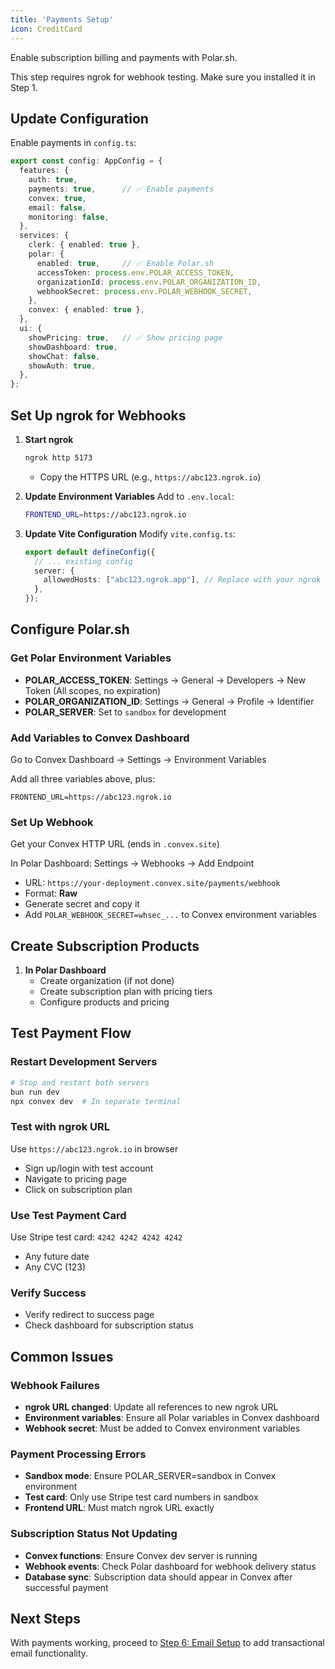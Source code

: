 ```yaml
---
title: 'Payments Setup'
icon: CreditCard
---
```

<YouTube id="UqJJktxCY9U" />

Enable subscription billing and payments with Polar.sh.

<Warning>
This step requires ngrok for webhook testing. Make sure you installed it in Step 1.
</Warning>

## Update Configuration

Enable payments in `config.ts`:

```typescript
export const config: AppConfig = {
  features: {
    auth: true,
    payments: true,      // ✅ Enable payments
    convex: true,
    email: false,
    monitoring: false,
  },
  services: {
    clerk: { enabled: true },
    polar: {
      enabled: true,     // ✅ Enable Polar.sh
      accessToken: process.env.POLAR_ACCESS_TOKEN,
      organizationId: process.env.POLAR_ORGANIZATION_ID,
      webhookSecret: process.env.POLAR_WEBHOOK_SECRET,
    },
    convex: { enabled: true },
  },
  ui: {
    showPricing: true,   // ✅ Show pricing page
    showDashboard: true,
    showChat: false,
    showAuth: true,
  },
};
```

## Set Up ngrok for Webhooks

1. **Start ngrok**
   ```bash
   ngrok http 5173
   ```
   - Copy the HTTPS URL (e.g., `https://abc123.ngrok.io`)

2. **Update Environment Variables**
   Add to `.env.local`:
   ```bash
   FRONTEND_URL=https://abc123.ngrok.io
   ```

3. **Update Vite Configuration**
   Modify `vite.config.ts`:
   ```typescript
   export default defineConfig({
     // ... existing config
     server: {
       allowedHosts: ["abc123.ngrok.app"], // Replace with your ngrok subdomain
     },
   });
   ```

## Configure Polar.sh

<Steps>
<Step>

### Get Polar Environment Variables
- **POLAR_ACCESS_TOKEN**: Settings → General → Developers → New Token (All scopes, no expiration)
- **POLAR_ORGANIZATION_ID**: Settings → General → Profile → Identifier
- **POLAR_SERVER**: Set to `sandbox` for development

</Step>

<Step>

### Add Variables to Convex Dashboard
Go to Convex Dashboard → Settings → Environment Variables

Add all three variables above, plus:
```
FRONTEND_URL=https://abc123.ngrok.io
```

</Step>

<Step>

### Set Up Webhook
Get your Convex HTTP URL (ends in `.convex.site`)

In Polar Dashboard: Settings → Webhooks → Add Endpoint
- URL: `https://your-deployment.convex.site/payments/webhook`
- Format: **Raw**
- Generate secret and copy it
- Add `POLAR_WEBHOOK_SECRET=whsec_...` to Convex environment variables

</Step>
</Steps>

## Create Subscription Products

1. **In Polar Dashboard**
   - Create organization (if not done)
   - Create subscription plan with pricing tiers
   - Configure products and pricing

## Test Payment Flow

<Steps>
<Step>

### Restart Development Servers
```bash
# Stop and restart both servers
bun run dev
npx convex dev  # In separate terminal
```

</Step>

<Step>

### Test with ngrok URL
Use `https://abc123.ngrok.io` in browser

- Sign up/login with test account
- Navigate to pricing page
- Click on subscription plan

</Step>

<Step>

### Use Test Payment Card
Use Stripe test card: `4242 4242 4242 4242`
- Any future date
- Any CVC (123)

</Step>

<Step>

### Verify Success
- Verify redirect to success page
- Check dashboard for subscription status

</Step>
</Steps>

## Common Issues

### Webhook Failures
- **ngrok URL changed**: Update all references to new ngrok URL
- **Environment variables**: Ensure all Polar variables in Convex dashboard
- **Webhook secret**: Must be added to Convex environment variables

### Payment Processing Errors
- **Sandbox mode**: Ensure POLAR_SERVER=sandbox in Convex environment
- **Test card**: Only use Stripe test card numbers in sandbox
- **Frontend URL**: Must match ngrok URL exactly

### Subscription Status Not Updating
- **Convex functions**: Ensure Convex dev server is running
- **Webhook events**: Check Polar dashboard for webhook delivery status
- **Database sync**: Subscription data should appear in Convex after successful payment

## Next Steps

With payments working, proceed to [Step 6: Email Setup](6-email-setup) to add transactional email functionality.
